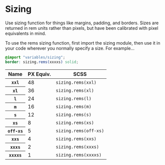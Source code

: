 
<Meta title="Style Guide|Sizing" />

# Sizing

Use sizing function for things like margins,
padding, and borders.  Sizes are returned in rem units rather than
pixels, but have been calibrated with pixel equivalents in mind.

To use the rems sizing function, first import the sizing module,
then use it in your code wherever you normally specify a size.  For example...

```scss
@import "variables/sizing";
border: sizing.rems(xxxxs) solid;
```

<table>
<thead>
<tr>
<th scope="column">Name</th>
<th scope="column" class="number-col">PX Equiv.</th>
<th scope="column">SCSS</th>
</tr>
</thead>
<tbody>

<tr>
<th scope="row"><code>xxl</code></th>
<td class="number-col">48</td>
<td><code>sizing.rems(xxl)</code></td>
</tr>

<tr>
<th scope="row"><code>xl</code></th>
<td class="number-col">36</td>
<td><code>sizing.rems(xl)</code></td>
</tr>

<tr>
<th scope="row"><code>l</code></th>
<td class="number-col">24</td>
<td><code>sizing.rems(l)</code></td>
</tr>

<tr>
<th scope="row"><code>m</code></th>
<td class="number-col">16</td>
<td><code>sizing.rems(m)</code></td>
</tr>

<tr>
<th scope="row"><code>s</code></th>
<td class="number-col">12</td>
<td><code>sizing.rems(s)</code></td>
</tr>

<tr>
<th scope="row"><code>xs</code></th>
<td class="number-col">8</td>
<td><code>sizing.rems(xs)</code></td>
</tr>

<tr>
<th scope="row"><code>off-xs</code></th>
<td class="number-col">5</td>
<td><code>sizing.rems(off-xs)</code></td>
</tr>

<tr>
<th scope="row"><code>xxs</code></th>
<td class="number-col">4</td>
<td><code>sizing.rems(xxs)</code></td>
</tr>

<tr>
<th scope="row"><code>xxxs</code></th>
<td class="number-col">2</td>
<td><code>sizing.rems(xxxs)</code></td>
</tr>

<tr>
<th scope="row"><code>xxxxs</code></th>
<td class="number-col">1</td>
<td><code>sizing.rems(xxxxs)</code></td>
</tr>

</tbody>
</table>
